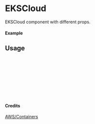 
<Meta of={EKSCloud} title="AWS/Containers/EKSCloud" />

# EKSCloud

EKSCloud component with different props.

#### Example

<Canvas of={EKSCloud.Primary} />

## Usage

```ts
import { EKSCloud } from "yadl-ui";

const Example = () => {
  return (
      <EKSCloud />
  );
};

export default Example;
```

#### Credits
[AWS/Containers](https://aws-icons.com/)
